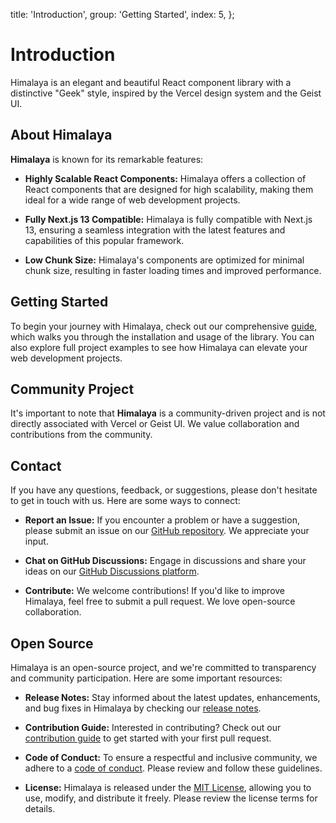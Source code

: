 
  title: 'Introduction',
  group: 'Getting Started',
  index: 5,
};

# Introduction

Himalaya is an elegant and beautiful React component library with a distinctive "Geek" style, inspired by the Vercel design system and the Geist UI.

## About Himalaya

**Himalaya** is known for its remarkable features:

- **Highly Scalable React Components:** Himalaya offers a collection of React components that are designed for high scalability, making them ideal for a wide range of web development projects.

- **Fully Next.js 13 Compatible:** Himalaya is fully compatible with Next.js 13, ensuring a seamless integration with the latest features and capabilities of this popular framework.

- **Low Chunk Size:** Himalaya's components are optimized for minimal chunk size, resulting in faster loading times and improved performance.

## Getting Started

To begin your journey with Himalaya, check out our comprehensive [guide](/guide/installation), which walks you through the installation and usage of the library. You can also explore full project examples to see how Himalaya can elevate your web development projects.

## Community Project

It's important to note that **Himalaya** is a community-driven project and is not directly associated with Vercel or Geist UI. We value collaboration and contributions from the community.

## Contact

If you have any questions, feedback, or suggestions, please don't hesitate to get in touch with us. Here are some ways to connect:

- **Report an Issue:** If you encounter a problem or have a suggestion, please submit an issue on our [GitHub repository](https://github.com/red-ninjas/himalaya-ui/issues/new). We appreciate your input.

- **Chat on GitHub Discussions:** Engage in discussions and share your ideas on our [GitHub Discussions platform](https://github.com/red-ninjas/himalaya-ui/discussions).

- **Contribute:** We welcome contributions! If you'd like to improve Himalaya, feel free to submit a pull request. We love open-source collaboration.

## Open Source

Himalaya is an open-source project, and we're committed to transparency and community participation. Here are some important resources:

- **Release Notes:** Stay informed about the latest updates, enhancements, and bug fixes in Himalaya by checking our [release notes](https://github.com/red-ninjas/himalaya-ui/releases).

- **Contribution Guide:** Interested in contributing? Check out our [contribution guide](https://github.com/red-ninjas/himalaya-ui/blob/master/docs/CONTRIBUTING.md) to get started with your first pull request.

- **Code of Conduct:** To ensure a respectful and inclusive community, we adhere to a [code of conduct](https://github.com/red-ninjas/himalaya-ui/blob/master/docs/CODE_OF_CONDUCT.md). Please review and follow these guidelines.

- **License:** Himalaya is released under the [MIT License](https://github.com/red-ninjas/himalaya-ui/blob/master/LICENSE), allowing you to use, modify, and distribute it freely. Please review the license terms for details.
